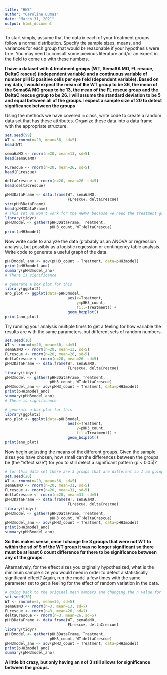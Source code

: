 ```yaml
---
title: "HW8"
author: "Caroline Dumas"
date: "March 31, 2021"
output: html_document
---
```

To start simply, assume that the data in each of your treatment groups follow a normal distribution. Specify the sample sizes, means, and variances for each group that would be reasonable if your hypothesis were true. You may need to consult some previous literature and/or an expert in the field to come up with these numbers.

**I have a dataset with 4 treatment groups (WT, Sema6A MO, FL rescue, DeltaC rescue) (independent variable) and a continuous variable of number pHH3 positive cells per eye field (dependent variable). Based on my data, I would expect the mean of the WT group to be 36, the mean of the Sema6A MO group to be 13, the mean of the FL rescue group and the DeltaC rescue group to be 26. I will assume the standard deviation to be 5 and equal between all of the groups. I expect a sample size of 20 to detect significance between the groups**

Using the methods we have covered in class, write code to create a random data set that has these attributes. Organize these data into a data frame with the appropriate structure.

```r
set.seed(99)
WT <- rnorm(n=20, mean=36, sd=5)
head(WT)

sema6aMO <- rnorm(n=20, mean=13, sd=5)
head(sema6aMO)

FLrescue <- rnorm(n=20, mean=26, sd=5)
head(FLrescue)

deltaCrescue <- rnorm(n=20, mean=26, sd=5)
head(deltaCrescue)

pHH3DataFrame <- data.frame(WT, sema6aMO,
                            FLrescue, deltaCrescue)
str(pHH3DataFrame)
head(pHH3DataFrame)
# This set up won't work for the ANOVA because we need the treatment groups in a column and the pHH3 count in the next column 
library(tidyr)
pHH3model <- gather(pHH3DataFrame, Treatment,
                    pHH3_count, WT:deltaCrescue)
print(pHH3model)

```
Now write code to analyze the data (probably as an ANOVA or regression analysis, but possibly as a logistic regression or contingency table analysis. Write code to generate a useful graph of the data.

```r
pHH3model_ano <- aov(pHH3_count ~ Treatment, data=pHH3model)
print(pHH3model_ano)
summary(pHH3model_ano)
# There is significance 

# generate a box plot for this 
library(ggplot2)
ano_plot <- ggplot(data=pHH3model, 
                            aes(x=Treatment,
                                y=pHH3_count,
                                fill=Treatment)) +
                            geom_boxplot()
print(ano_plot)
```
Try running your analysis multiple times to get a feeling for how variable the results are with the same parameters, but different sets of random numbers.
```r
set.seed(10)
WT <- rnorm(n=20, mean=36, sd=5)
sema6aMO <- rnorm(n=20, mean=13, sd=5)
FLrescue <- rnorm(n=20, mean=26, sd=5)
deltaCrescue <- rnorm(n=20, mean=26, sd=5)
pHH3DataFrame <- data.frame(WT, sema6aMO,
                            FLrescue, deltaCrescue)
library(tidyr)
pHH3model <- gather(pHH3DataFrame, Treatment,
                    pHH3_count, WT:deltaCrescue)
pHH3model_ano <- aov(pHH3_count ~ Treatment, data=pHH3model)
print(pHH3model_ano)
summary(pHH3model_ano)
# There is significance 

# generate a box plot for this 
library(ggplot2)
ano_plot <- ggplot(data=pHH3model, 
                            aes(x=Treatment,
                                y=pHH3_count,
                                fill=Treatment)) +
                            geom_boxplot()
print(ano_plot)
```
Now begin adjusting the means of the different groups. Given the sample sizes you have chosen, how small can the differences between the groups be (the “effect size”) for you to still detect a significant pattern (p < 0.05)?
```r
# for this data set there are 3 groups that are different so I am going to change them all the same way to see when the significance goes away. 
set.seed(20)
WT <- rnorm(n=20, mean=36, sd=5)
sema6aMO <- rnorm(n=20, mean=31, sd=5)
FLrescue <- rnorm(n=20, mean=31, sd=5)
deltaCrescue <- rnorm(n=20, mean=31, sd=5)
pHH3DataFrame <- data.frame(WT, sema6aMO,
                            FLrescue, deltaCrescue)
library(tidyr)
pHH3model <- gather(pHH3DataFrame, Treatment,
                    pHH3_count, WT:deltaCrescue)
pHH3model_ano <- aov(pHH3_count ~ Treatment, data=pHH3model)
print(pHH3model_ano)
summary(pHH3model_ano)
```
**So this makes sense, once I change the 3 groups that were not WT to within the sd of 5 of the WT group it was no longer significant so there must be at least 6 count difference for there to be significance between any of the groups.**

Alternatively, for the effect sizes you originally hypothesized, what is the minimum sample size you would need in order to detect a statistically significant effect? Again, run the model a few times with the same parameter set to get a feeling for the effect of random variation in the data.
```r
# going back to the original mean numbers and changing the n value for all of them 
set.seed(30)
WT <- rnorm(n=3, mean=36, sd=5)
sema6aMO <- rnorm(n=3, mean=13, sd=5)
FLrescue <- rnorm(n=3, mean=26, sd=5)
deltaCrescue <- rnorm(n=3, mean=26, sd=5)
pHH3DataFrame <- data.frame(WT, sema6aMO,
                            FLrescue, deltaCrescue)
library(tidyr)
pHH3model <- gather(pHH3DataFrame, Treatment,
                    pHH3_count, WT:deltaCrescue)
pHH3model_ano <- aov(pHH3_count ~ Treatment, data=pHH3model)
print(pHH3model_ano)
summary(pHH3model_ano)
```
**A little bit crazy, but only having an n of 3 still allows for significance between the groups.**